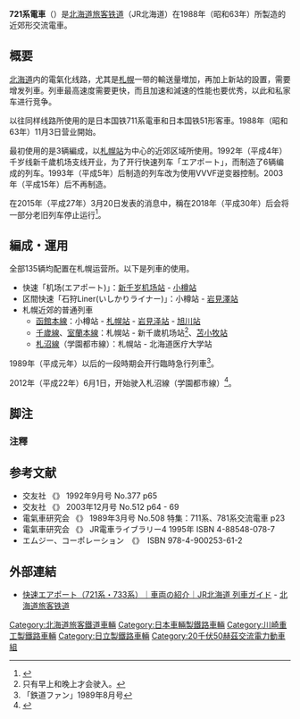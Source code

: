 {{不是|JR東日本E721系電力動車組}}
{{鐵路車輛
|車輛名稱 = JR北海道721系電力動車組
|公司色 = #2cb431
|圖像 = JR721-TOYOHOROHOROMUI.JPG
|圖像說明 = 721系電車<br />（2009年 / 豊幌 - 幌向）
|輛數 = 
|設計最高速度 = 130
|營運最高速度 = 120 km/h<br />130
|起動加速度 = 2.4 km/h/s
|減速度（正常） = 
|減速度（緊急） = 
|全長 = 
|全闊 = 
|全高 = 
|軌距 = 1067
|編組載客量 =
|載客量 = 
|編組長度 = 
|編組總重量 = 
|車輛重量 =
|轉向架 = 
|電化方式 = 20000V 50Hz[[交流電|交流電]]
|主電動機 = 串励换向器电动机（直至第5次車）MT61形(JR北海道形式・N-MT721形)<br />[[三菱電機|三菱電機]]製<br />鼠籠式馬達<br />N-MT785形<br />N-MT731形（6次車以後）<br />[[東芝|東芝]]製<br />[[三菱電機|三菱電機]]製
|電動機輸出 = 
|齒輪比 = 
|驅動裝置 = 
|控制裝置 = 
|制動方式 = 
|保安裝置 = 
|訊號系統 =
|車身物料 = 
|原產國 = {{JAP}}
|傳動方式=
|變速段數=
|輪徑=
|軸重=
|軸距=
|用戶=[[JR北海道|JR北海道]]
|路線=[[千岁线|千岁线]]<br />[[函馆本线|函馆本线]]<br />[[札沼线|札沼线]](学园都市线)
|訂單編號=
|車輛編號=
|型號 = 
|類型 = [[电力动车组|电力动车组]]
|設計 = 
|衍生自 = 
|衍生型 = 
|製造商 = [[東急車輛製造|東急車輛製造]]<br />[[川崎重工業|川崎重工業]]<br />[[日立製作所|日立]]<br />北海道旅客铁道苗穗工場
|製造年份 = 1988年
|投入服務日期 = 1988年（昭和63年）11月3日
|備註 = 
}}

'''721系電車'''（{{lang-ja|'''JR北海道721系電車'''}}）是[[北海道旅客铁道|北海道旅客铁道]]（JR北海道）在1988年（昭和63年）所製造的近郊形交流電車。

== 概要 ==
[[北海道|北海道]]内的電氣化线路，尤其是[[札幌|札幌]]一带的輸送量増加，再加上新站的設置，需要增发列車。列車最高速度需要更快，而且加速和減速的性能也要优秀，以此和私家车进行竞争。

以往同样线路所使用的是日本国铁711系電車和日本国铁51形客車。1988年（昭和63年）11月3日营业開始。

最初使用的是3辆編成，以[[札幌站|札幌站]]为中心的近郊区域所使用。1992年（平成4年）千岁线新千歲机场支线开业，为了开行快速列车「エアポート」，而制造了6辆编成的列车。1993年（平成5年）后制造的列车改为使用VVVF逆变器控制。2003年（平成15年）后不再制造。

在2015年（平成27年）3月20日发表的消息中，稱在2018年（平成30年）后会将一部分老旧列车停止运行<ref name="jrhokkaido150508-1">{{Cite press release|url=http://www.jrhokkaido.co.jp/press/2015/150508-1.pdf|format=PDF|publisher=北海道旅客鉄道|title=安全投資と修繕に関する5年間の計画について|date=2015-03-23|accessdate=2016-01-17|archive-date=2015-06-24|archive-url=https://web.archive.org/web/20150624035149/https://www.jrhokkaido.co.jp/press/2015/150508-1.pdf|dead-url=no}}</ref>。

== 編成・運用 ==
全部135辆均配置在札幌运营所。以下是列車的使用。

* 快速「机场(エアポート)」：[[新千岁机场站|新千岁机场站]] - [[小樽站|小樽站]]
* 区間快速「石狩Liner(いしかりライナー)」：小樽站 - [[岩見澤站|岩見澤站]]
* 札幌近郊的普通列車
** [[函館本線|函館本線]]：小樽站 - [[札幌站|札幌站]] - [[岩見泽站|岩見泽站]] - [[旭川站|旭川站]]
** [[千歲線|千歲線]]、[[室蘭本線|室蘭本線]]：札幌站 - 新千歲机场站<ref group="注">只有早上和晚上才会驶入。</ref>、[[苫小牧站|苫小牧站]]
** [[札沼線|札沼線]]（学園都市線）：札幌站 - 北海道医疗大学站

1989年（平成元年）以后的一段時期会开行臨時急行列車<ref>「鉄道ファン」1989年8月号</ref>。

2012年（平成22年）6月1日，开始驶入札沼線（学園都市線）<ref name="jrhokkaido20120314">{{Cite press release|url=http://www.jrhokkaido.co.jp/press/2012/120314-1.pdf|format=PDF|publisher=北海道旅客鉄道|title=学園都市線電化開業に伴う電車の投入（第一次）について|date=2012-03-14|accessdate=2014-07-21|archive-date=2012-09-25|archive-url=https://web.archive.org/web/20120925203437/http://www.jrhokkaido.co.jp/press/2012/120314-1.pdf|dead-url=no}}</ref>。

== 脚注 ==
{{Reflist}}
=== 注釋 ===
{{Reflist|group="注"|2}}
== 参考文献 ==
* 交友社 《{{lang|ja|[[鉄道ファン_(雑誌)|鉄道ファン]]}}》 1992年9月号 No.377 p65
* 交友社 《{{lang|ja|鉄道ファン}}》 2003年12月号 No.512 p64 - 69
* 電氣車研究会 《{{lang|ja|[[鉄道ピクトリアル|鉄道ピクトリアル]]}}》 1989年3月号 No.508 特集：711系、781系交流電車 p23
* 電氣車研究会 《{{lang|ja|近郊形交直流、交流電車}}》 JR電車ライブラリー4 1995年 ISBN 4-88548-078-7
* エムジー、コーポレーション　《{{lang|ja|北海道JR系現役鉄道車両図鑑}}》　ISBN 978-4-900253-61-2

== 外部連結 ==
{{commons category|JR Hokkaido 721}}
* [http://www.jrhokkaido.co.jp/train/tr020_01.html 快速エアポート（721系・733系）｜車両の紹介｜JR北海道 列車ガイド] {{Wayback|url=http://www.jrhokkaido.co.jp/train/tr020_01.html |date=20201129133257 }} - [[北海道旅客铁道|北海道旅客铁道]]

{{JR北海道的車輛}}

[[Category:北海道旅客鐵道車輛|Category:北海道旅客鐵道車輛]]
[[Category:日本車輛製鐵路車輛|Category:日本車輛製鐵路車輛]]
[[Category:川崎重工製鐵路車輛|Category:川崎重工製鐵路車輛]]
[[Category:日立製鐵路車輛|Category:日立製鐵路車輛]]
[[Category:20千伏50赫茲交流電力動車組|Category:20千伏50赫茲交流電力動車組]]